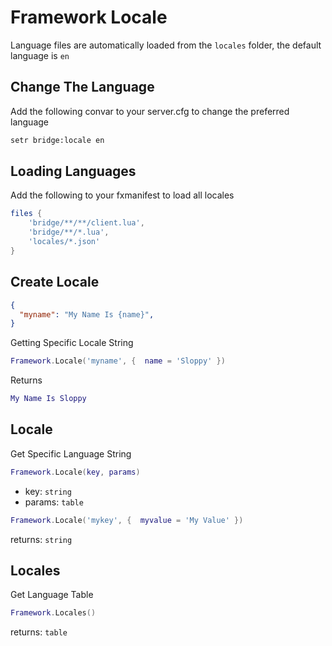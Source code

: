 # Framework Locale

Language files are automatically loaded from the `locales` folder, the default language is `en`

## Change The Language

Add the following convar to your server.cfg to change the preferred language

```bash
setr bridge:locale en
```

## Loading Languages

Add the following to your fxmanifest to load all locales

```lua filename="fxmanifest.lua" copy {4}
files {
    'bridge/**/**/client.lua',
    'bridge/**/*.lua',
    'locales/*.json'
}
```

## Create Locale

```json filename="locales/en.json"
{
  "myname": "My Name Is {name}",
}
```

Getting Specific Locale String
```lua
Framework.Locale('myname', {  name = 'Sloppy' })
```

Returns

```lua
My Name Is Sloppy
```

## Locale

Get Specific Language String

```lua
Framework.Locale(key, params)
```

- key: `string`
- params: `table`

```lua
Framework.Locale('mykey', {  myvalue = 'My Value' })
```

returns: `string`

## Locales

Get Language Table

```lua
Framework.Locales()
```

returns: `table`